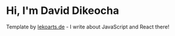 # Hi, I'm David Dikeocha

Template by [lekoarts.de](https://www.lekoarts.de?utm_source=cara&utm_medium=Starter) - I write about JavaScript and React there!
